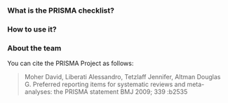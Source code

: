 ### What is the PRISMA checklist?

### How to use it?

### About the team

You can cite the PRISMA Project as follows: 

> Moher David, Liberati Alessandro, Tetzlaff Jennifer, Altman Douglas G. Preferred reporting items for systematic reviews and meta-analyses: the PRISMA statement BMJ 2009; 339 :b2535
